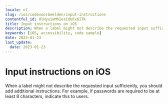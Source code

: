 ```yaml
---
locale: nl
slug: /ios/codevoorbeelden/input-instructions
contentful_id: OlHyu1wMhIesCdUFx6ITK
title: Input instructions on iOS
description: When a label might not describe the requested input sufficiently, you should add additional instructions.
keywords: [iOS, accessibility, code sample]
date: 2023-01-23
last_update:
  date: 2023-01-23
---
```


# Input instructions on iOS

When a label might not describe the requested input sufficiently, you should add additional instructions. For example, if passwords are required to be at least 8 characters, indicate this to users.

<CodeSample id="input-instructions" locale="nl" platform="ios"/>

